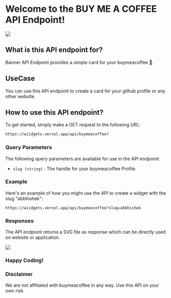 # Welcome to the BUY ME A COFFEE API Endpoint!

![](https://wiidgets.vercel.app/api/buymeacoffee?slug=abbhishek)

## What is this API endpoint for?
Banner API Endpoint provides a simple card for your buymeacoffee 🍵.

## UseCase
You can use this API endpoint to create a card for your github profile or any other website.

## How to use this API endpoint?

To get started, simply make a GET request to the following URL:


```bash
https://wiidgets.vercel.app/api/buymeacoffee?
```
### Query Parameters
The following query parameters are available for use in the API endpoint:

- `slug (string)`   : The handle for your buymeacoffee Profile.


### Example

Here's an example of how you might use the API to create a widget with the slug "abbhishek":

```link
https://wiidgets.vercel.app/api/buymeacoffee?slug=abbhishek
```
### Responses
The API endpoint returns a SVG file as response which can be directly used on website or application.

![](https://wiidgets.vercel.app/api/buymeacoffee?slug=abbhishek)



### Happy Coding!


### Disclaimer
We are not affiliated with buymeacoffee in any way. Use this API on your own risk.